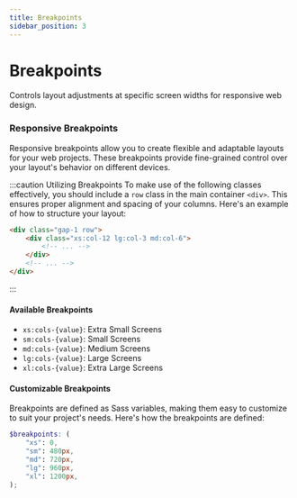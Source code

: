 ```yaml
---
title: Breakpoints
sidebar_position: 3
---
```


# Breakpoints

Controls layout adjustments at specific screen widths for responsive web design.

### Responsive Breakpoints

Responsive breakpoints allow you to create flexible and adaptable layouts for your web projects. These breakpoints provide fine-grained control over your layout's behavior on different devices.

:::caution Utilizing Breakpoints
To make use of the following classes effectively, you should include a `row` class in the main container `<div>`. This ensures proper alignment and spacing of your columns. Here's an example of how to structure your layout:

```html
<div class="gap-1 row">
    <div class="xs:col-12 lg:col-3 md:col-6">
        <!-- ... -->
    </div>
    <!-- ... -->
</div>
```
:::

#### Available Breakpoints

- `xs:cols-{value}`: Extra Small Screens
- `sm:cols-{value}`: Small Screens
- `md:cols-{value}`: Medium Screens
- `lg:cols-{value}`: Large Screens
- `xl:cols-{value}`: Extra Large Screens

#### Customizable Breakpoints

Breakpoints are defined as Sass variables, making them easy to customize to suit your project's needs. Here's how the breakpoints are defined:

```scss
$breakpoints: (
    "xs": 0,
    "sm": 480px,
    "md": 720px,
    "lg": 960px,
    "xl": 1200px,
);
```